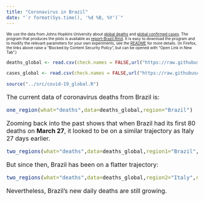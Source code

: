 ```yaml
---
title: "Coronavirus in Brazil"
date: "`r format(Sys.time(), '%d %B, %Y')`"
---
```


<font size=1>

We use the data from Johns Hopkins University about [global deaths](https://github.com/CSSEGISandData/COVID-19/blob/master/csse_covid_19_data/csse_covid_19_time_series/time_series_covid19_deaths_global.csv)  and [global confirmed cases](https://github.com/CSSEGISandData/COVID-19/blob/master/csse_covid_19_data/csse_covid_19_time_series/time_series_covid19_confirmed_global.csv). The program that produces the plots is available as [report-Brazil.Rmd](https://github.com/alexhkurz/coronavirus-in-R/blob/master/reports/report-Brazil.Rmd). It is easy to download the program and to modify the relevant parameters for your own experiments, see the [README](https://github.com/alexhkurz/coronavirus-in-R/) for more details. (In Firefox, the links above raise a "Blocked by Content Security Policy", but can be opened with "Open Link in New Tab".)
    
</font>

```r
deaths_global <- read.csv(check.names = FALSE,url("https://raw.githubusercontent.com/CSSEGISandData/COVID-19/master/csse_covid_19_data/csse_covid_19_time_series/time_series_covid19_deaths_global.csv"))

cases_global <- read.csv(check.names = FALSE,url("https://raw.githubusercontent.com/CSSEGISandData/COVID-19/master/csse_covid_19_data/csse_covid_19_time_series/time_series_covid19_confirmed_global.csv"))

source("../src/covid-19_global.R")
```

<font size=3>

The current data of coronavirus deaths from Brazil is:

```r
one_region(what="deaths",data=deaths_global,region="Brazil")
```


Zooming back into the past shows that when Brazil had its first 80 deaths on **March 27**, it looked to be on a similar trajectory as Italy 27 days earlier.

```r
two_regions(what="deaths",data=deaths_global,region1="Brazil",region2="Italy",last_day="3/27/20",lag=27)
```

But since then, Brazil has been on a flatter trajectory:

```r
two_regions(what="deaths",data=deaths_global,region2="Italy",region1="Brazil", lag=27)
```

Nevertheless, Brazil's new daily deaths are still growing.

</font>
